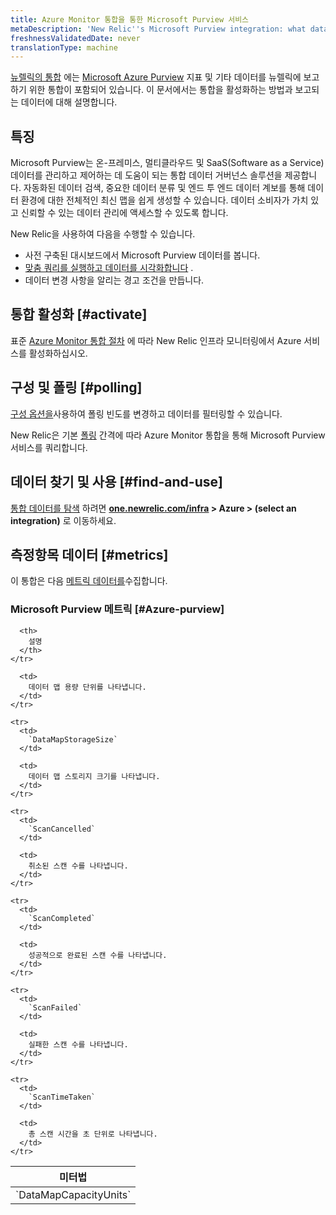 ```yaml
---
title: Azure Monitor 통합을 통한 Microsoft Purview 서비스
metaDescription: 'New Relic''s Microsoft Purview integration: what data it reports and how to enable it.'
freshnessValidatedDate: never
translationType: machine
---
```


[뉴렐릭의 통합](/docs/infrastructure/introduction-infra-monitoring) 에는 [Microsoft Azure Purview](https://azure.microsoft.com/en-us/products/purview/) 지표 및 기타 데이터를 뉴렐릭에 보고하기 위한 통합이 포함되어 있습니다. 이 문서에서는 통합을 활성화하는 방법과 보고되는 데이터에 대해 설명합니다.

## 특징

Microsoft Purview는 온-프레미스, 멀티클라우드 및 SaaS(Software as a Service) 데이터를 관리하고 제어하는 데 도움이 되는 통합 데이터 거버넌스 솔루션을 제공합니다. 자동화된 데이터 검색, 중요한 데이터 분류 및 엔드 투 엔드 데이터 계보를 통해 데이터 환경에 대한 전체적인 최신 맵을 쉽게 생성할 수 있습니다. 데이터 소비자가 가치 있고 신뢰할 수 있는 데이터 관리에 액세스할 수 있도록 합니다.

New Relic을 사용하여 다음을 수행할 수 있습니다.

* 사전 구축된 대시보드에서 Microsoft Purview 데이터를 봅니다.
* [맞춤 쿼리를 실행하고 데이터를 시각화합니다](/docs/infrastructure/integrations-getting-started/getting-started/use-integration-data-new-relic-insights) .
* 데이터 변경 사항을 알리는 경고 조건을 만듭니다.

## 통합 활성화 [#activate]

표준 [Azure Monitor 통합 절차](/docs/infrastructure/microsoft-azure-integrations/azure-integrations-list/azure-monitor) 에 따라 New Relic 인프라 모니터링에서 Azure 서비스를 활성화하십시오.

## 구성 및 폴링 [#polling]

[구성 옵션을](/docs/infrastructure/microsoft-azure-integrations/azure-integrations-list/azure-monitor/#settings)사용하여 폴링 빈도를 변경하고 데이터를 필터링할 수 있습니다.

New Relic은 기본 [폴링](/docs/infrastructure/microsoft-azure-integrations/azure-integrations-list/azure-monitor/#settings) 간격에 따라 Azure Monitor 통합을 통해 Microsoft Purview 서비스를 쿼리합니다.

## 데이터 찾기 및 사용 [#find-and-use]

[통합 데이터를 탐색](/docs/infrastructure/integrations/find-use-infrastructure-integration-data) 하려면 <DNT>**[one.newrelic.com/infra](https://one.newrelic.com/infra) &gt; Azure &gt; (select an integration)**</DNT> 로 이동하세요.

## 측정항목 데이터 [#metrics]

이 통합은 다음 [메트릭 데이터를](/docs/infrastructure/integrations-getting-started/getting-started/understand-integration-data-data-types#metric)수집합니다.

### Microsoft Purview 메트릭 [#Azure-purview]

<table>
  <thead>
    <tr>
      <th style={{ width: "300px" }}>
        미터법
      </th>

      <th>
        설명
      </th>
    </tr>
  </thead>

  <tbody>
    <tr>
      <td>
        `DataMapCapacityUnits`
      </td>

      <td>
        데이터 맵 용량 단위를 나타냅니다.
      </td>
    </tr>

    <tr>
      <td>
        `DataMapStorageSize`
      </td>

      <td>
        데이터 맵 스토리지 크기를 나타냅니다.
      </td>
    </tr>

    <tr>
      <td>
        `ScanCancelled`
      </td>

      <td>
        취소된 스캔 수를 나타냅니다.
      </td>
    </tr>

    <tr>
      <td>
        `ScanCompleted`
      </td>

      <td>
        성공적으로 완료된 스캔 수를 나타냅니다.
      </td>
    </tr>

    <tr>
      <td>
        `ScanFailed`
      </td>

      <td>
        실패한 스캔 수를 나타냅니다.
      </td>
    </tr>

    <tr>
      <td>
        `ScanTimeTaken`
      </td>

      <td>
        총 스캔 시간을 초 단위로 나타냅니다.
      </td>
    </tr>
  </tbody>
</table>
